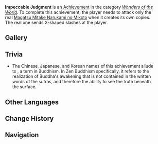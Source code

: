 {{Achievement Infobox
|title        = 
|id           = 82123
|order id     = 2123
|category     = Wonders of the World
|description  = Only shoot down your real opponent...
|requirements = Attack only the real [[End of the Oneiric Euthymia|Magatsu Mitake Narukami no Mikoto]] when it creates its own copies. The real one sends X-shaped slashes at the player.
|primogems    = 5
|tracking     = 
|hidden       = 1
|topic        = End of the Oneiric Euthymia
|type         = Boss
}}
'''Impeccable Judgment''' is an [[Achievement]] in the category ''[[Wonders of the World]]''. To complete this achievement, the player needs to attack only the real [[End of the Oneiric Euthymia|Magatsu Mitake Narukami no Mikoto]] when it creates its own copies. The real one sends X-shaped slashes at the player.

==Gallery==
{{Preview
|size=300px
|file=Magatsu Mitake Narukami no Mikoto Illusions
|caption=Illusions
}}

==Trivia==
* The Chinese, Japanese, and Korean names of this achievement allude to {{Lang|mini=1|ja=正法眼蔵|ja_rm=shoubougenzou|ja_lit=Treasury of the True Dharma Eye}}, a term in Buddhism. In Zen Buddhism specifically, it refers to the realization of Buddha's awakening that is not contained in the written words of the sutras, and therefore the ability to see the truth beneath the surface.

<!--==Video Guides==
{{EVT
|video1   = 
|caption1 = 
}}
-->
==Other Languages==
{{Other Languages|default_hidden=1
|en      = Impeccable Judgment
|zhs     = 正法眼藏
|zhs_rm  = Zhèngfǎ Yǎncáng
|zht     = 正法眼藏
|zht_rm  = Zhèngfǎ Yǎncáng
|ja      = 正法眼蔵
|ja_rm   = Shoubougenzou
|ko      = 정법안장(正法眼藏)
|ko_rm   = Jeongbeop'anjang
|es      = Juicio impecable
|fr      = Quel œil !
|ru      = Безупречное суждение
|th      = จัดการให้ถูกตัว
|th_rm   = 
|vi      = Nhận Định Chính Xác
|de      = Tadellose Beurteilung
|id      = Penghakiman Sejati
|pt      = Julgamento Impecável
}}

==Change History==
{{Change History|2.5}}
<!--
==References==
{{Reflist}}
-->
==Navigation==
{{Achievement Navbox|Wonders of the World|Boss}}